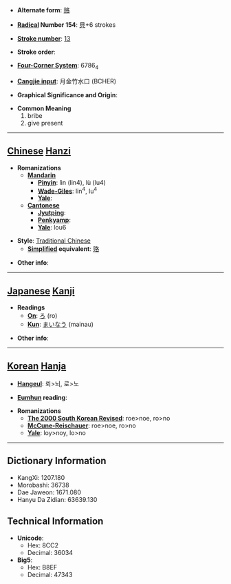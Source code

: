 * '''Alternate form''': [[赂]]

* '''[[Wiktionary:Chinese radical index| Radical]] Number 154''': [[Wiktionary:Chinese radical index 貝|貝]]+6 strokes

* '''[[Wiktionary:Chinese total strokes index|Stroke number]]''': [[Wiktionary:Chinese total strokes index 13|13]]

* '''Stroke order''': 

* '''[[Wiktionary:Chinese four corner index|Four-Corner System]]''': 6786<sub>4</sub>

* '''[[Wiktionary:Chinese Cangjie index|Cangjie input]]''': 月金竹水口 (BCHER)

* '''Graphical Significance and Origin''': 

* '''Common Meaning'''
*#bribe
*# give present


----

== [[Chinese]] [[Hanzi]] ==

* '''Romanizations'''
** '''[[Mandarin]]'''
*** '''[[Pinyin]]''': lìn (lin4), lù (lu4)
*** '''[[Wade-Giles]]''': lin<sup>4</sup>, lu<sup>4</sup>
*** '''[[Yale]]''': 
** '''[[Cantonese]]'''
*** '''[[Jyutping]]''':
*** '''[[Penkyamp]]''': 
*** '''[[Yale]]''': lou6

* '''Style''': [[Traditional Chinese]] 
** '''[[Simplified Chinese|Simplified]] equivalent''': [[赂]]

* '''Other info''': 

----

== [[Japanese]] [[Kanji]] ==

* '''Readings'''
** '''[[On]]''': [[ろ]] (ro)
** '''[[Kun]]''': [[まいなう]] (mainau)

* '''Other info''':  

----

== [[Korean]] [[Hanja]] ==

* '''[[Hangeul]]''': 뢰>뇌, 로>노

* '''[[Eumhun]] reading''': 

* '''Romanizations'''
** '''[[The 2000 South Korean Revised Romanization|The 2000 South Korean Revised]]''': roe>noe, ro>no
** '''[[McCune-Reischauer]]''': roe>noe, ro>no
** '''[[Yale]]''': loy>noy, lo>no

----

== Dictionary Information ==

* KangXi: 1207.180
* Morobashi: 36738
* Dae Jaweon: 1671.080
* Hanyu Da Zidian: 63639.130

== Technical Information ==

* '''Unicode''':
** Hex: 8CC2
** Decimal: 36034
* '''Big5''':
** Hex: B8EF
** Decimal: 47343